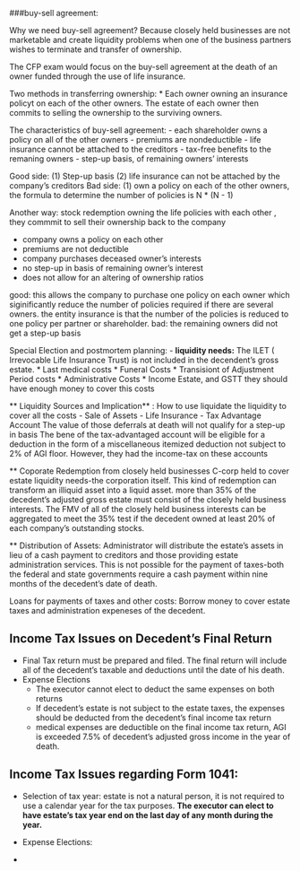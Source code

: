###buy-sell agreement: 

Why we need buy-sell agreement? 
Because closely held businesses are not marketable and create liquidity problems when one of the business partners wishes to terminate and transfer of ownership. 

The CFP exam would focus on the buy-sell agreement at the death of an owner funded through the use of life insurance. 

Two methods in transferring ownership: 
* Each owner owning an insurance policyt on each of the other owners. The estate of each owner then commits to selling the ownership to the surviving owners. 

The characteristics of buy-sell agreement: 
- each shareholder owns a policy on all of the other owners 
- premiums are nondeductible 
- life insurance cannot be attached to the creditors 
- tax-free benefits to the remaning owners 
- step-up basis, of remaining owners' interests 

Good side: (1) Step-up basis (2) life insurance can not be attached by the company's creditors 
Bad side: (1) own a policy on each of the other owners, the formula to determine the number of policies is N * (N - 1) 

Another way: stock redemption owning the life policies with each other , they commmit to sell their ownership back to the company 

- company owns a policy on each other 
- premiums are not deductible 
- company purchases deceased owner's interests 
- no step-up in basis of remaining owner's interest 
- does not allow for an altering of ownership ratios 

good: this allows the company to purchase one policy on each owner which siginificantly reduce the number of policies required if there are several owners. the entity 
insurance is that the number of the policies is reduced to one policy per partner or shareholder. 
bad: the remaining owners did not get a step-up basis 

Special Election and postmortem planning: 
- **liquidity needs:**
The ILET ( Irrevocable Life Insurance Trust) is not included in the decendent's gross estate. 
*  Last medical costs 
*  Funeral Costs 
*  Transisiont of Adjustment Period costs 
*  Administrative Costs 
*  Income Estate, and GSTT 
   they should have enough money to cover this costs 
   
 ** Liquidity Sources and Implication** : How to use liquidate the liquidity to cover all the costs 
 - Sale of Assets 
 - Life Insurance 
 - Tax Advantage Account 
    The value of those deferrals at death will not qualify for a step-up in basis 
    The bene of the tax-advantaged account will be eligible for a deduction in the form of a miscellaneous itemized deduction not subject to 2% of AGI floor. 
    However, they had the income-tax on these accounts 

** Coporate Redemption from closely held businesses 
   C-corp held to cover estate liquidity needs-the corporation itself. This kind of redemption can transform an illiquid asset into a liquid asset. 
   more than 35% of the decedent's adjusted gross estate must consist of the closely held business interests. The FMV of all of the closely held business interests can be 
   aggregated to meet the 35% test if the decedent owned at least 20% of each company's outstanding stocks. 
   
** Distribution of Assets: 
   Administrator will distribute the estate's assets in lieu of a cash payment to creditors and those providing estate administration services. This is not possible
   for the payment of taxes-both the federal and state governments require a cash payment within nine months of the decedent's date of death. 
   
   Loans for payments of taxes and other costs: 
   Borrow money to cover estate taxes and administration expeneses of the decedent. 

## Income Tax Issues on Decedent's Final Return 
* Final Tax return must be prepared and filed. The final return will include all of the decedent's taxable and deductions until the date of his death. 
* Expense Elections
  - The executor cannot elect to deduct the same expenses on both returns 
  - If decedent's estate is not subject to the estate taxes, the expenses should be deducted from the decedent's final income tax return 
  - medical expenses are deductible on the final income tax return, AGI is exceeded 7.5% of decedent's adjusted gross income in the year of death. 
  
## Income Tax Issues regarding Form 1041: 
* Selection of tax year: estate is not a natural person, it is not required to use a calendar year for the tax purposes. **The executor can elect to have estate's 
tax year end on the last day of any month during the year. **

* Expense Elections: 

* 
 

